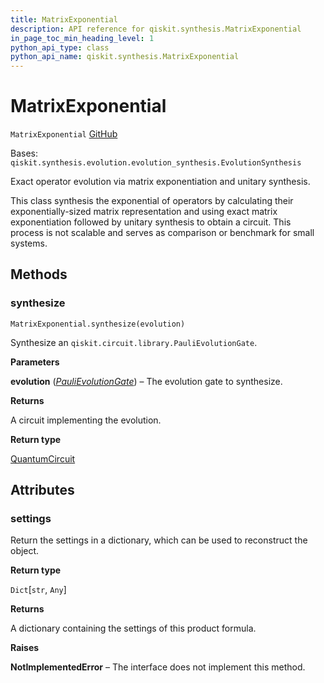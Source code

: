 ```yaml
---
title: MatrixExponential
description: API reference for qiskit.synthesis.MatrixExponential
in_page_toc_min_heading_level: 1
python_api_type: class
python_api_name: qiskit.synthesis.MatrixExponential
---
```


# MatrixExponential

<span id="qiskit.synthesis.MatrixExponential" />

`MatrixExponential` [GitHub](https://github.com/qiskit/qiskit/tree/stable/0.20/qiskit/synthesis/evolution/matrix_synthesis.py "view source code")

Bases: `qiskit.synthesis.evolution.evolution_synthesis.EvolutionSynthesis`

Exact operator evolution via matrix exponentiation and unitary synthesis.

This class synthesis the exponential of operators by calculating their exponentially-sized matrix representation and using exact matrix exponentiation followed by unitary synthesis to obtain a circuit. This process is not scalable and serves as comparison or benchmark for small systems.

## Methods

### synthesize

<span id="qiskit.synthesis.MatrixExponential.synthesize" />

`MatrixExponential.synthesize(evolution)`

Synthesize an `qiskit.circuit.library.PauliEvolutionGate`.

**Parameters**

**evolution** ([*PauliEvolutionGate*](qiskit.circuit.library.PauliEvolutionGate "qiskit.circuit.library.PauliEvolutionGate")) – The evolution gate to synthesize.

**Returns**

A circuit implementing the evolution.

**Return type**

[QuantumCircuit](qiskit.circuit.QuantumCircuit "qiskit.circuit.QuantumCircuit")

## Attributes

<span id="qiskit.synthesis.MatrixExponential.settings" />

### settings

Return the settings in a dictionary, which can be used to reconstruct the object.

**Return type**

`Dict`\[`str`, `Any`]

**Returns**

A dictionary containing the settings of this product formula.

**Raises**

**NotImplementedError** – The interface does not implement this method.

